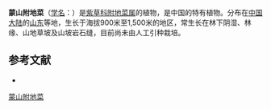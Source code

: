 {{Speciesbox
| name = 蒙山附地菜
| status = 
| status_system = 
| image =
| genus = Trigonotis
| species = tenera
| authority = I. M. Johnst.
}}

'''蒙山附地菜'''（[[学名|学名]]：{{lang|la|''Trigonotis tenera''}}）是[[紫草科|紫草科]][[附地菜属|附地菜属]]的植物，是中国的特有植物。分布在[[中国大陆|中国大陆]]的[[山东|山东]]等地，生长于海拔900米至1,500米的地区，常生长在林下阴湿、林缘、山地草坡及山坡岩石缝，目前尚未由人工引种栽培。

== 参考文献 ==
<div class="references-small">
* {{cite web| url =http://www.bioinfo.cn/db05/KmzwSpecies.php?action=view&id=2662| title =蒙山附地菜| work =《中国高等植物数据库全库》| publisher =中国科学院微生物研究所| author =昆明植物研究所| accessdate =2009-02-23| deadurl =yes| archiveurl =https://web.archive.org/web/20160305025502/http://www.bioinfo.cn/db05/KmzwSpecies.php?action=view&id=2662| archivedate =2016-03-05}}
</div>
{{Taxonbar|from=Q15226152}}

[[Category:附地菜属|蒙山附地菜]]


{{植物小作品}}